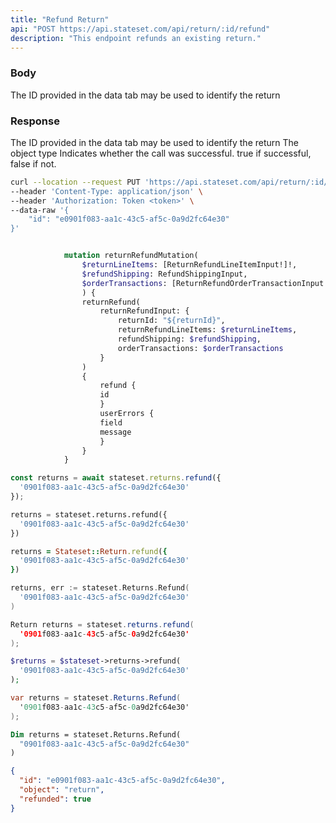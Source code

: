```yaml
---
title: "Refund Return"
api: "POST https://api.stateset.com/api/return/:id/refund"
description: "This endpoint refunds an existing return."
---
```


### Body

<ParamField body="return_id" type="string">
  The ID provided in the data tab may be used to identify the return
</ParamField>

### Response

<ResponseField name="id" type="string">
  The ID provided in the data tab may be used to identify the return
</ResponseField>

<ResponseField name="object" type="string">
  The object type
</ResponseField>

<ResponseField name="success" type="number">
  Indicates whether the call was successful. true if successful, false if not.
</ResponseField>

<RequestExample>

```bash cURL
curl --location --request PUT 'https://api.stateset.com/api/return/:id/refund' \
--header 'Content-Type: application/json' \
--header 'Authorization: Token <token>' \
--data-raw '{
    "id": "e0901f083-aa1c-43c5-af5c-0a9d2fc64e30"
}'
```

```graphQL GraphQL

            mutation returnRefundMutation(
                $returnLineItems: [ReturnRefundLineItemInput!]!, 
                $refundShipping: RefundShippingInput,
                $orderTransactions: [ReturnRefundOrderTransactionInput!]
                ) {
                returnRefund(
                    returnRefundInput: {
                        returnId: "${returnId}",
                        returnRefundLineItems: $returnLineItems,
                        refundShipping: $refundShipping,
                        orderTransactions: $orderTransactions
                    }
                )
                {
                    refund {
                    id
                    }
                    userErrors {
                    field
                    message
                    }
                }
            }
```

```js Node.js
const returns = await stateset.returns.refund({
  '0901f083-aa1c-43c5-af5c-0a9d2fc64e30'
});
```

```python Python
returns = stateset.returns.refund({
  '0901f083-aa1c-43c5-af5c-0a9d2fc64e30'
})
```

```ruby Ruby
returns = Stateset::Return.refund({
  '0901f083-aa1c-43c5-af5c-0a9d2fc64e30'
})
```

```go Go
returns, err := stateset.Returns.Refund(
  '0901f083-aa1c-43c5-af5c-0a9d2fc64e30'
)
```

```java Java
Return returns = stateset.returns.refund(
  '0901f083-aa1c-43c5-af5c-0a9d2fc64e30'
);
```

```php PHP
$returns = $stateset->returns->refund(
  '0901f083-aa1c-43c5-af5c-0a9d2fc64e30'
);
```

```csharp C#
var returns = stateset.Returns.Refund(
  '0901f083-aa1c-43c5-af5c-0a9d2fc64e30'
);
```

```vb Visual Basic .NET
Dim returns = stateset.Returns.Refund(
  "0901f083-aa1c-43c5-af5c-0a9d2fc64e30"
)
```

</RequestExample>

<ResponseExample>

```json Response
{
  "id": "e0901f083-aa1c-43c5-af5c-0a9d2fc64e30",
  "object": "return",
  "refunded": true
}
```

</ResponseExample>

